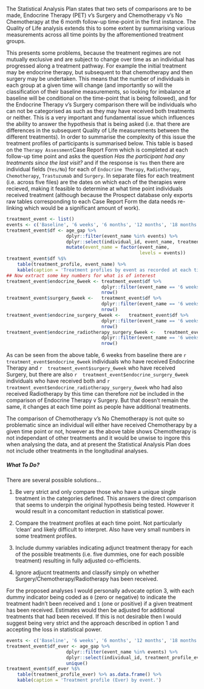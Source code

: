 The Statistical Analysis Plan states that two sets of comparisons are to be made, Endocrine Therapy (PET) v's Surgery and Chemotherapy v's No Chemotherapy at the 6 month follow-up time-point in the first instance.  The Quality of Life analysis extends this to some extent by summarising various measurements across all time points by the afforementioned treatment groups.

This presents some problems, because the treatment regimes are not mutually exclusive and are subject to change over time as an individual has progressed along a treatment pathway.  For example the initial treatment may be endocrine therapy, but subsequent to that chemotherapy and then surgery may be undertaken.  This means that the number of individuals in each group at a given time will change (and importantly so will the classification of their baseline measurements, so looking for imbalance at baseline will be conditional on the time-point that is being followed), and for the Endocrine Therapy v's Surgery comparison there will be individuals who can not be categorised as such as they may have received both treatments or neither.  This is a very important and fundamental issue which influences the ability to answer the hypothesis that is being asked (i.e. that there are differences in the subsequent Quality of Life measurements between the different treatments).  In order to summarise the complexity of this issue the treatment profiles of participants is summarised below.  This table is based on the `Therapy Assessment`Case Report Form which is completed at each follow-up time point and asks the question *Has the participant had any treatments since the last visit?* and if the response is `Yes` then there are individual fields (`Yes/No`) for each of `Endocrine Therapy`, `Radiotherapy`, `Chemotherapy`, `Trastuzumab` and `Surgery`.  In separate files for each treatment (i.e. across five files) are the dates on which each of the therapies were recieved, making it feasible to determine at what time point individuals received treatment (although because the Prospect database only exports raw tables corresponding to each Case Report Form the data needs re-linking which would be a significant amount of work).

```r
treatment_event <- list()
events <- c('Baseline', '6 weeks', '6 months', '12 months', '18 months', '24 months')
treatment_event$df <- age_gap %>%
                      dplyr::filter(event_name %in% events) %>%
                      dplyr::select(individual_id, event_name, treatment_profile) %>%
                      mutate(event_name = factor(event_name,
                                                 levels = events))
treatment_event$df %$%
    table(treatment_profile, event_name) %>%
    kable(caption = 'Treatment profiles by event as recorded at each time point.')
## Now extract some key numbers for what is of interest
treatment_event$endocrine_6week <- treatment_event$df %>%
                                   dplyr::filter(event_name == '6 weeks' & treatment_profile == 'Endocrine') %>%
                                   nrow()
treatment_event$surgery_6week <-   treatment_event$df %>%
                                   dplyr::filter(event_name == '6 weeks' & treatment_profile == 'Surgery') %>%
                                   nrow()
treatment_event$endocrine_surgery_6week <-   treatment_event$df %>%
                                   dplyr::filter(event_name == '6 weeks' & treatment_profile == 'Endocrine + Surgery') %>%
                                   nrow()
treatment_event$endocrine_radiotherapy_surgery_6week <-   treatment_event$df %>%
                                   dplyr::filter(event_name == '6 weeks' & treatment_profile == 'Endocrine + Radiotherapy + Surgery') %>%
                                   nrow()


```

As can be seen from the above table, 6 weeks from baseline there are `r treatment_event$endocrine_6week` individuals who have received Endocrine Therapy and `r  treatment_event$surgery_6week` who have received Surgery, but there are also `r  treatment_event$endocrine_surgery_6week` individuals who have received both and `r treatment_event$endocrine_radiotherapy_surgery_6week` who had also received Radiotherapy by this time can therefore *not* be included in the comparison of Endocrine Therapy v Surgery.  But that doesn't remain the same, it changes at each time point as people have additional treatments.

The comparison of Chemotherapy v's No Chemotherapy is not quite so problematic since an individual will either have received Chemotherapy by a given time point or not, however as the above table shows Chemotherapy is not independant of other treatments and it would be unwise to ingore this when analysing the data, and at present the Statistical Analysis Plan does not include other treatments in the longitudinal analyses.

##### What To Do?

There are several possible solutions...

1. Be very strict and only compare those who have a unique single treatment in the categories defined.  This answers the direct comparison that seems to underpin the original hypothesis being tested.  However it would result in a concomitant reduction in statistical power.

2. Compare the treatment profiles at each time point.  Not particularly 'clean' and likely difficult to interpret.  Also have very small numbers in some treatment profiles.

3. Include dummy variables indicating adjunct treatment therapy for each of the possible treatments (i.e. five dummies, one for each possible treatment) resulting in fully adjusted co-efficients.

4. Ignore adjucnt treatments and classify simply on whether Surgery/Chemotherapy/Radiotherapy has been received.

For the proposed analyses I would personally advocate option 3, with each dummy indicator being coded as `0` (zero or negative) to indicate the treatment hadn't been received and  `1` (one or positive) if a given treatment has been received.  Estimates would then be adjusted for additional treatments that had been received.  If this is not desirable then I would suggest being very strict and the approach described in option 1 and accepting the loss in statistical power.

```r
events <- c('Baseline', '6 weeks', '6 months', '12 months', '18 months', '24 months')
treatment_event$df_ever <- age_gap %>%
                      dplyr::filter(event_name %in% events) %>%
                      dplyr::select(individual_id, treatment_profile_ever) %>%
                      unique()
treatment_event$df_ever %$%
    table(treatment_profile_ever) %>% as.data.frame() %>%
    kable(caption = 'Treatment profile (Ever) by event.')

```
